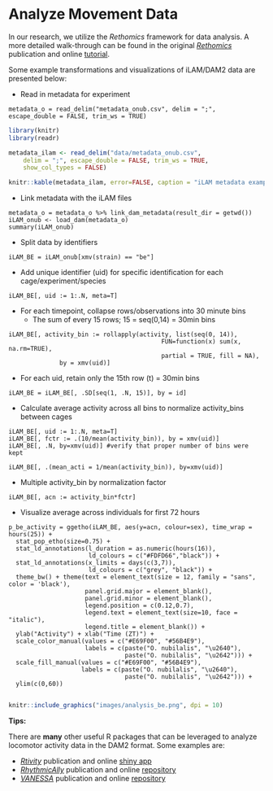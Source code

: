 # Analyze Movement Data

In our research, we utilize the *Rethomics* framework for data analysis. A more detailed walk-through can be found in the original [*Rethomics*](https://doi.org/10.1371/journal.pone.0209331) publication and online [tutorial](https://rethomics.github.io/). 

Some example transformations and visualizations of iLAM/DAM2 data are presented below:


- Read in metadata for experiment

```
metadata_o = read_delim("metadata_onub.csv", delim = ";", escape_double = FALSE, trim_ws = TRUE)

```


```r
library(knitr)
library(readr)

metadata_ilam <- read_delim("data/metadata_onub.csv", 
    delim = ";", escape_double = FALSE, trim_ws = TRUE,
    show_col_types = FALSE)

knitr::kable(metadata_ilam, error=FALSE, caption = "iLAM metadata example")

```


- Link metadata with the iLAM files

```
metadata_o = metadata_o %>% link_dam_metadata(result_dir = getwd())
iLAM_onub <- load_dam(metadata_o) 
summary(iLAM_onub)

```

- Split data by identifiers

```
iLAM_BE = iLAM_onub[xmv(strain) == "be"]

```

- Add unique identifier (uid) for specific identification for each cage/experiment/species

```
iLAM_BE[, uid := 1:.N, meta=T]

```


- For each timepoint, collapse rows/observations into 30 minute bins
  - The sum of every 15 rows; 15 = seq(0,14) = 30min bins
  
```
iLAM_BE[, activity_bin := rollapply(activity, list(seq(0, 14)),
                                          FUN=function(x) sum(x, na.rm=TRUE),
                                          partial = TRUE, fill = NA),
              by = xmv(uid)]

```

- For each uid, retain only the 15th row (t) = 30min bins

```
iLAM_BE = iLAM_BE[, .SD[seq(1, .N, 15)], by = id]

```

- Calculate average activity across all bins to normalize activity_bins between cages

```
iLAM_BE[, uid := 1:.N, meta=T]
iLAM_BE[, fctr := .(10/mean(activity_bin)), by = xmv(uid)]
iLAM_BE[, .N, by=xmv(uid)] #verify that proper number of bins were kept

iLAM_BE[, .(mean_acti = 1/mean(activity_bin)), by=xmv(uid)]

```

- Multiple activity_bin by normalization factor

```
iLAM_BE[, acn := activity_bin*fctr]

```

- Visualize average across individuals for first 72 hours

```
p_be_activity = ggetho(iLAM_BE, aes(y=acn, colour=sex), time_wrap = hours(25)) +
  stat_pop_etho(size=0.75) +
  stat_ld_annotations(l_duration = as.numeric(hours(16)),
                      ld_colours = c("#FDFD66","black")) +
  stat_ld_annotations(x_limits = days(c(3,7)),
                      ld_colours = c("grey", "black")) +
  theme_bw() + theme(text = element_text(size = 12, family = "sans", color = 'black'),
                     panel.grid.major = element_blank(),
                     panel.grid.minor = element_blank(),
                     legend.position = c(0.12,0.7),
                     legend.text = element_text(size=10, face = "italic"),
                     legend.title = element_blank()) +
  ylab("Activity") + xlab("Time (ZT)") +
  scale_color_manual(values = c("#E69F00", "#56B4E9"),
                     labels = c(paste("O. nubilalis", "\u2640"),
                                paste("O. nubilalis", "\u2642"))) +
  scale_fill_manual(values = c("#E69F00", "#56B4E9"),
                    labels = c(paste("O. nubilalis", "\u2640"),
                                paste("O. nubilalis", "\u2642"))) +
  ylim(c(0,60))
  
```


```r

knitr::include_graphics("images/analysis_be.png", dpi = 10)
```

**Tips:**

There are **many** other useful R packages that can be leveraged to analyze locomotor activity data in the DAM2 format. Some examples are:  

- [*Rtivity*](https://doi.org/10.1038/s41598-022-08195-z) publication and online [shiny app](https://ruisilva.shinyapps.io/rtivity/)
- [*RhythmicAlly*](https://doi.org/10.1177/0748730419862474) publication and online [repository](https://github.com/abhilashlakshman/RhythmicAlly)
- [*VANESSA*](https://doi.org/10.1177/07487304221077662) publication and online [repository](https://github.com/orijitghosh/VANESSA-DAM)

